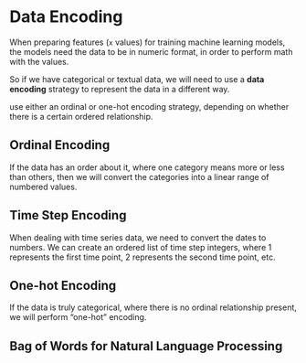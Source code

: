 # Data Encoding


When preparing features (`x` values) for training machine learning models, the models need the data to be in numeric format, in order to perform math with the values.

So if we have categorical or textual data, we will need to use a **data encoding** strategy to represent the data in a different way.


use either an ordinal or one-hot encoding strategy, depending on whether there is a certain ordered relationship.


## Ordinal Encoding

If the data has an order about it, where one category means more or less than others, then we will convert the categories into a linear range of numbered values.


## Time Step Encoding

When dealing with time series data, we need to convert the dates to numbers. We can create an ordered list of time step integers, where 1 represents the first time point, 2 represents the second time point, etc.




## One-hot Encoding


If the data is truly categorical, where there is no ordinal relationship present, we will perform "one-hot" encoding.







## Bag of Words for Natural Language Processing
